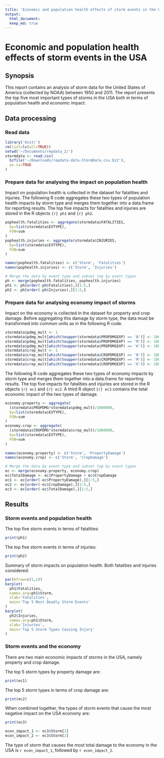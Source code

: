 ```yaml
---
title: 'Economic and population health effects of storm events in the USA'
output: 
  html_document:
  keep_md: true
---
```


# Economic and population health effects of storm events in the USA

## Synopsis

This report contains an analysis of storm data for the United States of America (collected by NOAA) between 1950 and 2011. The report presents the top five most important types of storms in the USA both in terms of population health and economic impact.

## Data processing

### Read data
```r
library('knitr')
rm(list=ls(all=TRUE))
setwd('~/Documents/repdata_2/')
stormdata <- read.csv(
  bzfile('~/Downloads/repdata-data-StormData.csv.bz2'), 
  as.is=TRUE
)
```


### Prepare data for analysing the impact on population health

Impact on population health is collected in the dataset for fatalities and injuries. The following R code aggregates these two types of population health impacts by storm type and merges them together into a data.frame for reporting results. The top five impacts for fatalities and injuries are stored in the R objects `{r} ph1` and `{r} ph2`.

```r
pophealth.fatalities <- aggregate(stormdata$FATALITIES, 
  by=list(stormdata$EVTYPE), 
  FUN=sum
)
pophealth.injuries <- aggregate(stormdata$INJURIES, 
  by=list(stormdata$EVTYPE), 
  FUN=sum
)

names(pophealth.fatalities) <- c('Storm', 'Fatalities')
names(pophealth.injuries) <- c('Storm', 'Injuries')

# Merge the data by event type and subset top by event types
ph <- merge(pophealth.fatalities, pophealth.injuries)
ph1 <- ph[order(-ph$Fatalities),][1:5,]
ph2 <- ph[order(-ph$Injuries),][1:5,]
```

### Prepare data for analysing economy impact of storms

Impact on the economy is collected in the dataset for property and crop damage. Before aggregating this damage by storm type, the data must be transformed into common units as in the following R code.

```r
stormdata$pdmg_mult <- 1
stormdata$pdmg_mult[which(toupper(stormdata$PROPDMGEXP) == 'B')] <- 1000000000
stormdata$pdmg_mult[which(toupper(stormdata$PROPDMGEXP) == 'M')] <- 1000000
stormdata$pdmg_mult[which(toupper(stormdata$PROPDMGEXP) == 'K')] <- 1000
stormdata$crop_mult <- 1
stormdata$crop_mult[which(toupper(stormdata$CROPDMGEXP) == 'B')] <- 1000000000
stormdata$crop_mult[which(toupper(stormdata$CROPDMGEXP) == 'M')] <- 1000000
stormdata$crop_mult[which(toupper(stormdata$CROPDMGEXP) == 'K')] <- 1000
```

The following R code aggregates these two types of economy impacts by storm type and merges them together into a data.frame for reporting results. The top five impacts for fatalities and injuries are stored in the R objects `{r} ec1` and `{r} ec2`. A third R object `{r} ec3` contains the total economic impact of the two types of damage. 

```r

economy.property <- aggregate(
  (stormdata$PROPDMG*stormdata$pdmg_mult)/1000000, 
  by=list(stormdata$EVTYPE), 
  FUN=sum
)
economy.crop <- aggregate(
  (stormdata$CROPDMG*stormdata$crop_mult)/1000000, 
  by=list(stormdata$EVTYPE), 
  FUN=sum
)
  
names(economy.property) <- c('Storm', 'PropertyDamage')
names(economy.crop) <- c('Storm', 'CropDamage')

# Merge the data by event type and subset top by event types
ec <- merge(economy.property, economy.crop)
ec$TotalDamage <- ec$PropertyDamage + ec$CropDamage
ec1 <- ec[order(-ec$PropertyDamage),][1:5,]
ec2 <- ec[order(-ec$CropDamage),][1:5,]
ec3 <- ec[order(-ec$TotalDamage),][1:5,]
```

## Results

### Storm events and population health

The top five storm events in terms of fatalities:

```r
print(ph1)
```

The top five storm events in terms of injuries:

```r
print(ph2)
```

Summary of storm impacts on population health. Both fatalities and injuries considered:

```r
par(mfrow=c(1,2))
barplot(
  ph1$Fatalities, 
  names.arg=ph1$Storm, 
  xlab='Fatalities', 
  main='Top 5 Most Deadly Storm Events'
)
barplot(
  ph2$Injuries, 
  names.arg=ph1$Storm,
  xlab='Injuries',
  main='Top 5 Storm Types Causing Injury'
)
```

### Storm events and the economy

There are two main economic impacts of storms in the USA, namely property and crop damage. 

The top 5 storm types by property damage are:
```r
print(ec1)
```

The top 5 storm types in terms of crop damage are:
```r
print(ec2)
```

When combined together, the types of storm events that cause the most negative impact on the USA economy are:
```r
print(ec3)
```

```r
econ_impact_1 <- ec3$Storm[1]
econ_impact_2 <- ec3$Storm[2]
```

The type of storm that causes the most total damage to the economy in the USA is `r econ_impact_1`, followed by `r econ_impact_2`.
